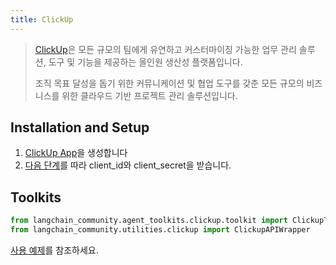 ```yaml
---
title: ClickUp
---
```


>[ClickUp](https://clickup.com/)은 모든 규모의 팀에게 유연하고 커스터마이징 가능한 업무 관리 솔루션, 도구 및 기능을 제공하는 올인원 생산성 플랫폼입니다.
>
>조직 목표 달성을 돕기 위한 커뮤니케이션 및 협업 도구를 갖춘 모든 규모의 비즈니스를 위한 클라우드 기반 프로젝트 관리 솔루션입니다.

## Installation and Setup

1. [ClickUp App](https://help.clickup.com/hc/en-us/articles/6303422883095-Create-your-own-app-with-the-ClickUp-API)을 생성합니다
2. [다음 단계](https://clickup.com/api/developer-portal/authentication/)를 따라 client_id와 client_secret을 받습니다.

## Toolkits

```python
from langchain_community.agent_toolkits.clickup.toolkit import ClickupToolkit
from langchain_community.utilities.clickup import ClickupAPIWrapper
```

[사용 예제](/oss/integrations/tools/clickup)를 참조하세요.